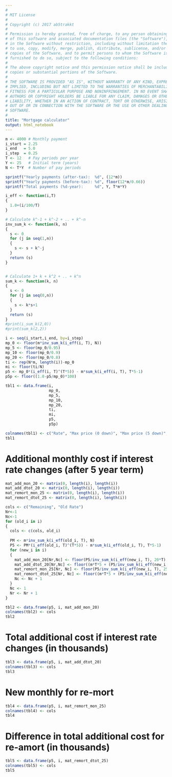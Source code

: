 ```yaml
---
#
# MIT License
# 
# Copyright (c) 2017 ab5trakkt
# 
# Permission is hereby granted, free of charge, to any person obtaining a copy
# of this software and associated documentation files (the "Software"), to deal
# in the Software without restriction, including without limitation the rights
# to use, copy, modify, merge, publish, distribute, sublicense, and/or sell
# copies of the Software, and to permit persons to whom the Software is
# furnished to do so, subject to the following conditions:
# 
# The above copyright notice and this permission notice shall be included in all
# copies or substantial portions of the Software.
# 
# THE SOFTWARE IS PROVIDED "AS IS", WITHOUT WARRANTY OF ANY KIND, EXPRESS OR
# IMPLIED, INCLUDING BUT NOT LIMITED TO THE WARRANTIES OF MERCHANTABILITY,
# FITNESS FOR A PARTICULAR PURPOSE AND NONINFRINGEMENT. IN NO EVENT SHALL THE
# AUTHORS OR COPYRIGHT HOLDERS BE LIABLE FOR ANY CLAIM, DAMAGES OR OTHER
# LIABILITY, WHETHER IN AN ACTION OF CONTRACT, TORT OR OTHERWISE, ARISING FROM,
# OUT OF OR IN CONNECTION WITH THE SOFTWARE OR THE USE OR OTHER DEALINGS IN THE
# SOFTWARE.
#
title: "Mortgage calculator"
output: html_notebook
---
```

```r
m <- 4000 # Monthly payment
i_start = 2.25
i_end   = 5.0
i_step  = 0.25
T <- 12   # Pay periods per year
Y <- 25   # Initial term (years)
N <- T*Y  # Number of pay periods

sprintf("Yearly payments (after-tax):  %d", (12*m))
sprintf("Yearly payments (before-tax): %d", floor(12*m/0.66))
sprintf("Total payments (%d-year):     %d", Y, T*m*Y)
```

```r
i_eff <- function(i,T)
{
  1.0+(i/100/T)
}

# Calculate k^-1 + k^-2 + .. + k^-n
inv_sum_k <- function(k, n)
{
  s <- 0
  for (j in seq(1,n))
  {
    s <- s + k^-j
  }
  return (s)
}


# Calculate 1+ k + k^2 + .. + k^n
sum_k <- function(k, n)
{
  s <- 0
  for (j in seq(0,n))
  {
    s <- k*s+1
  }
  return (s)
}
#print(i_sum_k(2,0))
#print(sum_k(2,2))
```

```r
i <- seq(i_start,i_end, by=i_step) 
mp_0 <- floor(m*inv_sum_k(i_eff(i, T), N))
mp_5 <- floor(mp_0/0.95)
mp_10 <- floor(mp_0/0.9)
mp_20 <- floor(mp_0/0.8)
ti <- rep(N*m, length(i))-mp_0
mi <- floor(ti/N)
p5 <- mp_0*(i_eff(i, T)^(T*5)) - m*sum_k(i_eff(i, T), T*5-1)
p5p <- floor((1.0-p5/mp_0)*100)

tbl1 <- data.frame(i,
                   mp_0,
                   mp_5,
                   mp_10,
                   mp_20,
                   ti,
                   mi,
                   p5,
                   p5p)

colnames(tbl1) <- c("Rate", "Max price (0 down)", "Max price (5 down)", "Max price (10 down)", "Max price (20 down)", "Total interest", "Monthly interest (25Y)", "Remaining after 5 years", "Percent paid after 5 years")
tbl1
```

# Additional monthly cost if interest rate changes (after 5 year term)
```r
mat_add_mon_20 <- matrix(0, length(i), length(i))
mat_add_dtot_20 <- matrix(0, length(i), length(i))
mat_remort_mon_25 <- matrix(0, length(i), length(i))
mat_remort_dtot_25 <- matrix(0, length(i), length(i))

cols <- c("Remaining", "Old Rate")
Nr<-1
Nc<-1
for (old_i in i)
{
  cols <- c(cols, old_i)
  
  PM <- m*inv_sum_k(i_eff(old_i, T), N)
  P5 <- PM*(i_eff(old_i, T)^(T*5)) - m*sum_k(i_eff(old_i, T), T*5-1)
  for (new_i in i)
  {
    mat_add_mon_20[Nr,Nc] <- floor(P5/inv_sum_k(i_eff(new_i, T), 20*T) - m)
    mat_add_dtot_20[Nr,Nc] <- floor((m*T*5 + (P5/inv_sum_k(i_eff(new_i, T), (Y-5)*T))*(Y-5)*T - m*T*Y)/1000)
    mat_remort_mon_25[Nr, Nc] <- floor(P5/inv_sum_k(i_eff(new_i, T), 25*T))
    mat_remort_dtot_25[Nr, Nc] <- floor((m*T*5 + (P5/inv_sum_k(i_eff(new_i, T), Y*T))*T*Y - m*T*Y)/1000)
    Nc <- Nc + 1
  }
  Nc <- 1
  Nr <- Nr + 1
}

tbl2 <- data.frame(p5, i, mat_add_mon_20)
colnames(tbl2) <- cols
tbl2
```

# Total additional cost if interest rate changes (in thousands)

```r

tbl3 <- data.frame(p5, i, mat_add_dtot_20)
colnames(tbl3) <- cols
tbl3
```


# New monthly for re-mort

```r
tbl4 <- data.frame(p5, i, mat_remort_mon_25)
colnames(tbl4) <- cols
tbl4
```
# Difference in total additional cost for re-amort (in thousands)
```r
tbl5 <- data.frame(p5, i, mat_remort_dtot_25)
colnames(tbl5) <- cols
tbl5
```
